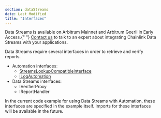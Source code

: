 ```yaml
---
section: dataStreams
date: Last Modified
title: "Interfaces"
---
```



<Aside type="note" title="Early Access">
  Data Streams is available on Arbitrum Mainnet and Arbitrum Goerli in Early Access.{" "}
  <a href="https://chainlinkcommunity.typeform.com/datastreams?#ref_id=docs">Contact us</a> to talk to an expert about
  integrating Chainlink Data Streams with your applications.
</Aside>

Data Streams require several interfaces in order to retrieve and verify reports.

- Automation interfaces:
  - [StreamsLookupCompatibleInterface](/chainlink-automation/reference/automation-interfaces#streamslookupcompatibleinterface)
  - [ILogAutomation](/chainlink-automation/reference/automation-interfaces#ilogautomation)
- Data Streams interfaces:
  - IVerifierProxy
  - IReportHandler

In the current code example for using Data Streams with Automation, these interfaces are specified in the example itself. Imports for these interfaces will be available in the future.

<CodeSample src="samples/DataStreams/StreamsUpkeep.sol" />
